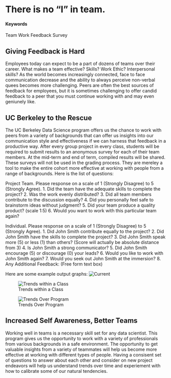 # There is no "I" in team.

#### Keywords

Team Work
Feedback
Survey


## Giving Feedback is Hard

Employees today can expect to be a part of dozens of teams over their career.  What makes a team effective?  Skills?  Work Ethic?  Interpersonal skills?  As the world becomes increasingly connected, face to face communication decrease and the ability to always perceive non-verbal quees becomes more challenging.  Peers are often the best sources of feedback for employees, but it is sometimes challenging to offer candid feedback to a peer that you must continue working with and may even geniunely like.  

## UC Berkeley to the Rescue

The UC Berkeley Data Science program offers us the chance to work with peers from a variety of backgrounds that can offer us insights into our communication style and effectiveness if we can harness that feedback in a productive way. After every group project in every class, students will be required to submit results to an anonymous survey for each of their team members.  At the mid-term and end of term, compiled results will be shared.  These surveys will not be used in the grading process.  They are mereley a tool to make the entire cohort more effective at working with people from a range of backgrounds.  Here is the list of questions:

Project Team.    Please response on a scale of 1 (Strongly Disagree) to 5 (Strongly Agree).
1.  Did the team have the adequate skills to complete the project?
2.  Was the work evenly distributed?
3.  Did all team members contribute to the discussion equally?
4.  Did you personally feel safe to brainstorm ideas without judgment?
5.  Did your team produce a quality product? (scale 1:5)
6.  Would you want to work with this particular team again?


Individual.  Please response on a scale of 1 (Strongly Disagree) to 5 (Strongly Agree).
1.  Did John Smith contribute equally to the project?
2.  Did John Smith have the skills to complete the project?
3.  Did John Smith speak more (5) or less (1) than others?  (Score will actually be absolute distance from 3)
4.  Is John Smith a strong communicator?
5.  Did John Smith encourage (5) or discourage (0) your leads?
6.  Would you like to work with John Smith again?
7.  Would you seek out John Smith at the immersion?
8.  Any Additional Feedback:  (Free form text box)

Here are some example output graphs:
![Current](https://github.com/w201rdada/portfolio-sioharr/blob/master/img/Current2.png)

![Trends within a Class](https://github.com/w201rdada/portfolio-sioharr/blob/master/img/Semester.png)

![Trends Over Program](https://github.com/w201rdada/portfolio-sioharr/blob/master/img/EntireProgram.png)









## Increased Self Awareness, Better Teams

Working well in teams is a necessary skill set for any data scientist.  This program gives us the opportunity to work with a variety of professionals from various backgrounds in a safe environment.  The opportunity to get valuable insights from a variety of teammates will help us become more effective at working with different types of people.  Having a consisent set of questions to answer about each other and consider on new project endeavors will help us understand trends over time and experiement with how to calibrate some of our natural tendencies.    
